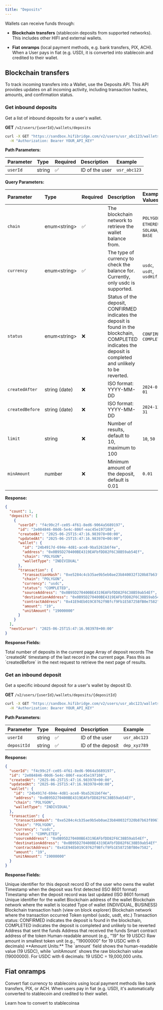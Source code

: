 ```yaml
---
title: "Deposits"
---
```


Wallets can receive funds through:

- **Blockchain transfers** (stablecoin deposits from supported networks). This includes other HIFI and external wallets.

- **Fiat onramps** (local payment methods, e.g. bank transfers, PIX, ACH).  
  When a User pays in fiat (e.g. USD), it is converted into stablecoin and credited to their wallet.

## Blockchain transfers

To track incoming transfers into a Wallet, use the Deposits API. This API provides updates on all incoming activity, including transaction hashes, amounts, and confirmation status.

### Get inbound deposits

Get a list of inbound deposits for a user's wallet.

**GET** `/v2/users/{userId}/wallets/deposits`

```bash
curl -X GET "https://sandbox.hifibridge.com/v2/users/usr_abc123/wallets/deposits?chain=POLYGON&currency=usdc" \
  -H "Authorization: Bearer YOUR_API_KEY"
```

**Path Parameters:**

| Parameter | Type   | Required | Description    | Example      |
| :-------- | :----- | :------- | :------------- | :----------- |
| `userId`  | string | ✅       | ID of the user | `usr_abc123` |

**Query Parameters:**

| Parameter       | Type           | Required | Description                                                                                                                                                  | Example Values                          |
| :-------------- | :------------- | :------- | :----------------------------------------------------------------------------------------------------------------------------------------------------------- | :-------------------------------------- |
| `chain`         | enum\<string\> | ✅       | The blockchain network to retrieve the wallet balance from.                                                                                                  | `POLYGON`, `ETHEREUM`, `SOLANA`, `BASE` |
| `currency`      | enum\<string\> | ✅       | The type of currency to check the balance for. Currently, only usdc is supported.                                                                            | `usdc`, `usdt`, `usdHifi`               |
| `status`        | enum\<string\> | ❌       | Status of the deposit, CONFIRMED indicates the deposit is found in the blockchain, COMPLETED indicates the deposit is completed and unlikely to be reverted. | `CONFIRMED`, `COMPLETED`                |
| `createdAfter`  | string (date)  | ❌       | ISO format: YYYY-MM-DD                                                                                                                                       | `2024-01-01`                            |
| `createdBefore` | string (date)  | ❌       | ISO format: YYYY-MM-DD                                                                                                                                       | `2024-12-31`                            |
| `limit`         | string         | ❌       | Number of results, default to 10, maximum to 100                                                                                                             | `10`, `50`                              |
| `minAmount`     | number         | ❌       | Minimum amount of the deposit, default is 0.01                                                                                                               | `0.01`                                  |

**Response:**

```json
{
  "count": 1,
  "deposits": [
    {
      "userId": "f4c99c2f-ce05-4f61-8ed6-9064a5689197",
      "id": "2e084846-00d6-5e4c-806f-eac45e197108",
      "createdAt": "2025-06-25T15:47:16.983978+00:00",
      "updatedAt": "2025-06-25T15:47:16.983978+00:00",
      "wallet": {
        "id": "24b4917d-694e-4d81-ace8-9ba5261b6f4e",
        "address": "0x0B95D270400BE4319EAFbfDD82F6C38B59ab54Ef",
        "chain": "POLYGON",
        "walletType": "INDIVIDUAL"
      },
      "transaction": {
        "transactionHash": "0xe5284c4cb35ae9b5eb0ae23b840032f320b87b63f8967ee9b67ee09dfe6a194a",
        "chain": "POLYGON",
        "currency": "usdc",
        "status": "COMPLETED",
        "sourceAddress": "0x0B95D270400BE4319EAFbfDD82F6C38B59ab54Ef",
        "destinationAddress": "0x0B95D270400BE4319EAFbfDD82F6C38B59ab54Ef",
        "contractAddress": "0x41E94Eb019C0762f9Bfcf9Fb1E58725BfB0e7582",
        "amount": "19",
        "unitAmount": "19000000"
      }
    }
  ],
  "nextCursor": "2025-06-25T15:47:16.983978+00:00"
}
```

**Response Fields:**

<ResponseField name="count" type="integer">
  Total number of deposits in the current page
</ResponseField>

<ResponseField name="deposits" type="array">
  Array of deposit records
</ResponseField>

<ResponseField name="nextCursor" type="string">
  The `createdAt` timestamp of the last record in the current page. Pass this as
  `createdBefore` in the next request to retrieve the next page of results.
</ResponseField>

### Get an inbound deposit

Get a specific inbound deposit for a user's wallet by deposit ID.

**GET** `/v2/users/{userId}/wallets/deposits/{depositId}`

```bash
curl -X GET "https://sandbox.hifibridge.com/v2/users/usr_abc123/wallets/deposits/dep_xyz789" \
  -H "Authorization: Bearer YOUR_API_KEY"
```

**Path Parameters:**

| Parameter   | Type   | Required | Description       | Example      |
| :---------- | :----- | :------- | :---------------- | :----------- |
| `userId`    | string | ✅       | ID of the user    | `usr_abc123` |
| `depositId` | string | ✅       | ID of the deposit | `dep_xyz789` |

**Response:**

```json
{
  "userId": "f4c99c2f-ce05-4f61-8ed6-9064a5689197",
  "id": "2e084846-00d6-5e4c-806f-eac45e197108",
  "createdAt": "2025-06-25T15:47:16.983978+00:00",
  "updatedAt": "2025-06-25T15:47:16.983978+00:00",
  "wallet": {
    "id": "24b4917d-694e-4d81-ace8-9ba5261b6f4e",
    "address": "0x0B95D270400BE4319EAFbfDD82F6C38B59ab54Ef",
    "chain": "POLYGON",
    "walletType": "INDIVIDUAL"
  },
  "transaction": {
    "transactionHash": "0xe5284c4cb35ae9b5eb0ae23b840032f320b87b63f8967ee9b67ee09dfe6a194a",
    "chain": "POLYGON",
    "currency": "usdc",
    "status": "COMPLETED",
    "sourceAddress": "0x0B95D270400BE4319EAFbfDD82F6C38B59ab54Ef",
    "destinationAddress": "0x0B95D270400BE4319EAFbfDD82F6C38B59ab54Ef",
    "contractAddress": "0x41E94Eb019C0762f9Bfcf9Fb1E58725BfB0e7582",
    "amount": "19",
    "unitAmount": "19000000"
  }
}
```

**Response Fields:**

<ResponseField name="id" type="string">
  Unique identifier for this deposit record
</ResponseField>

<ResponseField name="userId" type="string">
  ID of the user who owns the wallet
</ResponseField>

<ResponseField name="createdAt" type="string">
  Timestamp when the deposit was first detected (ISO 8601 format)
</ResponseField>

<ResponseField name="updatedAt" type="string">
  Timestamp when the deposit record was last updated (ISO 8601 format)
</ResponseField>

<ResponseField name="wallet.id" type="string">
  Unique identifier for the wallet
</ResponseField>

<ResponseField name="wallet.address" type="string">
  Blockchain address of the wallet
</ResponseField>

<ResponseField name="wallet.chain" type="string">
  Blockchain network where the wallet is located
</ResponseField>

<ResponseField name="wallet.walletType" type="string">
  Type of wallet (INDIVIDUAL, BUSINESS)
</ResponseField>

<ResponseField name="transaction.transactionHash" type="string">
  Blockchain transaction hash (view on block explorer)
</ResponseField>

<ResponseField name="transaction.chain" type="string">
  Blockchain network where the transaction occurred
</ResponseField>

<ResponseField name="transaction.currency" type="string">
  Token symbol (usdc, usdt, etc.)
</ResponseField>

<ResponseField name="transaction.status" type="string">
  Transaction status: CONFIRMED indicates the deposit is found in the
  blockchain, COMPLETED indicates the deposit is completed and unlikely to be
  reverted
</ResponseField>

<ResponseField name="transaction.sourceAddress" type="string">
  Address that sent the funds
</ResponseField>

<ResponseField name="transaction.destinationAddress" type="string">
  Address that received the funds
</ResponseField>

<ResponseField name="transaction.contractAddress" type="string">
  Smart contract address of the token
</ResponseField>

<ResponseField name="transaction.amount" type="string">
  Human-readable amount (e.g., "19" for 19 USDC)
</ResponseField>

<ResponseField name="transaction.unitAmount" type="string">
  Raw amount in smallest token unit (e.g., "19000000" for 19 USDC with 6
  decimals)
</ResponseField>

<Note>
  **Amount Units:** The `amount` field shows the human-readable value (19 USDC),
  while `unitAmount` shows the raw blockchain value (19000000). For USDC with 6
  decimals: 19 USDC = 19,000,000 units.
</Note>

## Fiat onramps

Convert fiat currency to stablecoins using local payment methods like bank transfers, PIX, or ACH. When users pay in fiat (e.g. USD), it's automatically converted to stablecoin and credited to their wallet.

<Card icon="circle-dollar" title="Onramps" href="/docs/transfers/onramps">
  Learn how to convert to stablecoinsa
</Card>
